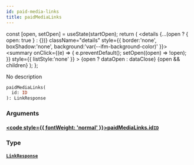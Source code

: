 ```yaml
---
id: paid-media-links
title: paidMediaLinks
---
```









  const [open, setOpen] = useState(startOpen);
  return (
    <details {...(open ? { open: true } : {})} className="details" style={{ border:'none', boxShadow:'none', background:'var(--ifm-background-color)' }}>
      <summary
        onClick={(e) => {
          e.preventDefault();
          setOpen((open) => !open);
        }}
        style={{ listStyle:'none' }}
      >
      {open ? dataOpen : dataClose}
      </summary>
      {open && children}
    </details>
  );
};








No description


```graphql
paidMediaLinks(
  id: ID
): LinkResponse
```




### Arguments

#### [<code style={{ fontWeight: 'normal' }}>paidMediaLinks.<b>id</b></code>](#)<Bullet />[`ID`](/sodixapi/types/scalars/id) <Badge class="badge badge--secondary" text="scalar"/> 
> 
> 
> 
> 

### Type

#### [`LinkResponse`](/sodixapi/types/objects/link-response) <Badge class="badge badge--secondary" text="object"/> 
> 
> 
> 
> 





